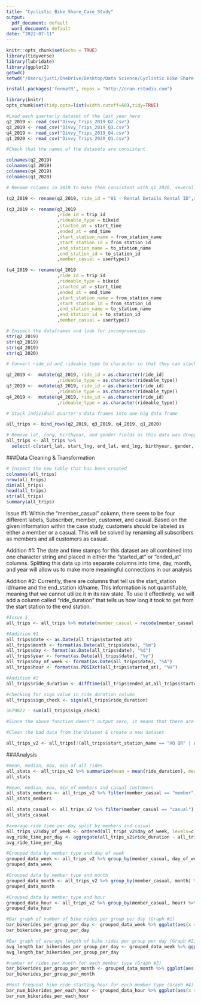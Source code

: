 ```yaml
---
title: "Cyclistic_Bike_Share_Case_Study"
output:
  pdf_document: default
  word_document: default
date: "2022-07-11"
---
```


```r
knitr::opts_chunk$set(echo = TRUE)
library(tidyverse) 
library(lubridate) 
library(ggplot2) 
getwd() 
setwd("/Users/justi/OneDrive/Desktop/Data Science/Cyclistic Bike Share Case Study")
```

```r
install.packages('formatR', repos = "http://cran.rstudio.com")

library(knitr)
opts_chunk$set(tidy.opts=list(width.cutoff=60),tidy=TRUE)
```

```r
#Load each quarterly dataset of the last year here
q2_2019 <- read_csv("Divvy_Trips_2019_Q2.csv")
q3_2019 <- read_csv("Divvy_Trips_2019_Q3.csv")
q4_2019 <- read_csv("Divvy_Trips_2019_Q4.csv")
q1_2020 <- read_csv("Divvy_Trips_2020_Q1.csv")
```

```r
#Check that the names of the datasets are consistent

colnames(q2_2019)
colnames(q3_2019)
colnames(q4_2019)
colnames(q1_2020)
```
```r
# Rename columns in 2019 to make them consistent with q1_2020, several columns were dropped in q1_2020

(q2_2019 <- rename(q2_2019, ride_id = "01 - Rental Details Rental ID",rideable_type = "01 - Rental Details Bike ID",started_at = "01 - Rental Details Local Start Time",ended_at = "01 - Rental Details Local End Time",start_station_name = "03 - Rental Start Station Name",start_station_id = "03 - Rental Start Station ID",end_station_name = "02 - Rental End Station Name",end_station_id = "02 - Rental End Station ID",member_casual = "User Type"))

(q3_2019 <- rename(q3_2019
                   ,ride_id = trip_id
                   ,rideable_type = bikeid 
                   ,started_at = start_time  
                   ,ended_at = end_time  
                   ,start_station_name = from_station_name 
                   ,start_station_id = from_station_id 
                   ,end_station_name = to_station_name 
                   ,end_station_id = to_station_id 
                   ,member_casual = usertype))

(q4_2019 <- rename(q4_2019
                   ,ride_id = trip_id
                   ,rideable_type = bikeid 
                   ,started_at = start_time  
                   ,ended_at = end_time  
                   ,start_station_name = from_station_name 
                   ,start_station_id = from_station_id 
                   ,end_station_name = to_station_name 
                   ,end_station_id = to_station_id 
                   ,member_casual = usertype))


```



```r
# Inspect the dataframes and look for incongruencies
str(q2_2019)
str(q3_2019)
str(q4_2019)
str(q1_2020)

```
```r
# Convert ride_id and rideable_type to character so that they can stack correctly

q2_2019 <-  mutate(q2_2019, ride_id = as.character(ride_id)
                   ,rideable_type = as.character(rideable_type)) 
q3_2019 <-  mutate(q3_2019, ride_id = as.character(ride_id)
                   ,rideable_type = as.character(rideable_type)) 
q4_2019 <-  mutate(q4_2019, ride_id = as.character(ride_id)
                   ,rideable_type = as.character(rideable_type)) 
```

```r
# Stack individual quarter's data frames into one big data frame

all_trips <- bind_rows(q2_2019, q3_2019, q4_2019, q1_2020)
```

```r
# Remove lat, long, birthyear, and gender fields as this data was dropped beginning in 2020
all_trips <- all_trips %>%  
  select(-c(start_lat, start_lng, end_lat, end_lng, birthyear, gender, "01 - Rental Details Duration In Seconds Uncapped", "05 - Member Details Member Birthday Year", "Member Gender", "tripduration"))
```

###Data Cleaning & Transformation

```r
# Inspect the new table that has been created
colnames(all_trips)
nrow(all_trips)
dim(all_trips)
head(all_trips)
str(all_trips)
summary(all_trips)  
```

Issue #1: Within the "member_casual" column, there seem to be four different labels, Subscriber, member, customer, and casual. Based on the given information within the case study, customers should be labeled as either a member or a casual. This will be solved by renaming all subscribers as members and all customers as casual.

Addition #1: The date and time stamps for this dataset are all combined into one character string and placed in either the "started_at" or "ended_at" columns. Splitting this data up into separate columns into time, day, month, and year will allow us to make more meaningful connections in our analysis

Addition #2: Currently, there are columns that tell us the start_station id/name and the end_station id/name. This information is not quantifiable, meaning that we cannot utilize it in its raw state. To use it effectively, we will add a column called "ride_duration" that tells us how long it took to get from the start station to the end station.

```r
#Issue 1
all_trips <- all_trips %>% mutate(member_casual = recode(member_casual, "Subscriber" = "member", "Customer" = "casual"))
```

```r
#Addition #1
all_trips$date <- as.Date(all_trips$started_at)
all_trips$month <- format(as.Date(all_trips$date), "%m")
all_trips$day <- format(as.Date(all_trips$date), "%d")
all_trips$year <- format(as.Date(all_trips$date), "%y")
all_trips$day_of_week <- format(as.Date(all_trips$date), "%A")
all_trips$hour <- format(as.POSIXct(all_trips$started_at), "%H")
```


```r
#Addition #2
all_trips$ride_duration <- difftime(all_trips$ended_at,all_trips$started_at)
```

```r
#checking for sign value in ride_duration column
all_trips$sign_check <- sign(all_trips$ride_duration)

3879822 - sum(all_trips$sign_check)

#Since the above function doesn't output zero, it means that there are some zeros or negative ones within the sign check column. Because it doesn't match up with the total number of observations in our dataset, we can conclude there are negative ride durations within the column. There are also some rides where Cyclistic took the bikes out of service for maintenance. These all need to be removed and cleaned before continuing with the analysis.

```

```r
#Clean the bad data from the dataset & create a new dataset

all_trips_v2 <- all_trips[!(all_trips$start_station_name == "HQ QR" | all_trips$ride_duration<0),]
```

###Analysis

```r
#mean, median, max, min of all rides
all_stats <- all_trips_v2 %>% summarize(mean = mean(ride_duration), median = median(ride_duration), max = max(ride_duration), min = min(ride_duration))
all_stats

#mean, median, max, min of members and casual customers
all_stats_members <- all_trips_v2 %>% filter(member_casual == "member") %>% summarize(mean = mean(ride_duration), median = median(ride_duration), max = max(ride_duration), min = min(ride_duration))
all_stats_members

all_stats_casual <- all_trips_v2 %>% filter(member_casual == "casual") %>% summarize(mean = mean(ride_duration), median = median(ride_duration), max = max(ride_duration), min = min(ride_duration))
all_stats_casual

#average ride time per day split by members and casual
all_trips_v2$day_of_week <- ordered(all_trips_v2$day_of_week, levels=c("Sunday", "Monday", "Tuesday", "Wednesday", "Thursday", "Friday", "Saturday"))
avg_ride_time_per_day <- aggregate(all_trips_v2$ride_duration ~ all_trips_v2$member_casual + all_trips_v2$day_of_week, FUN = mean)
avg_ride_time_per_day

```

```r
#Grouped data by member type and day of week
grouped_data_week <- all_trips_v2 %>% group_by(member_casual, day_of_week) %>% summarise(number_of_rides = n(),average_duration = mean(ride_duration), .groups = 'drop') %>% arrange(member_casual, day_of_week)
grouped_data_week

```
```r
#Grouped data by member type and month
grouped_data_month <- all_trips_v2 %>% group_by(member_casual, month) %>% summarise(number_of_rides = n(), .groups = 'drop') %>% arrange(member_casual, month)
grouped_data_month
```
```r
#Grouped data by member type and hour
grouped_data_hour <- all_trips_v2 %>% group_by(member_casual, hour) %>% summarise(number_of_rides = n(), .groups = 'drop') %>% arrange(member_casual, hour)
grouped_data_hour
```

```r
#Bar graph of number of bike rides per group per day (Graph #1)
bar_bikerides_per_group_per_day <- grouped_data_week %>% ggplot(aes(x = day_of_week, y = number_of_rides, fill = member_casual)) + geom_col(position = "dodge") + labs(title = "Number of Rides per Day for each Member Type", x = "Day of Week", y = "Number of Rides")
bar_bikerides_per_group_per_day

```

```r
#Bar graph of average length of bike rides per group per day (Graph #2)
avg_length_bar_bikerides_per_group_per_day <- grouped_data_week %>% ggplot(aes(x = day_of_week, y = average_duration, fill = member_casual)) + geom_col(position = "dodge") + labs(title = "Average Duration of Rides per Day for each Member Type", x = "Day of Week", y = "Average Duration")
avg_length_bar_bikerides_per_group_per_day
```

```r
#number of rides per month for each member type (Graph #3)
bar_bikerides_per_group_per_month <- grouped_data_month %>% ggplot(aes(x = month, y = number_of_rides, fill = member_casual)) + geom_col(position = "dodge") + labs(title = "Number of Rides per Month for each Member Type", x = "Month", y = "Number of Rides")
bar_bikerides_per_group_per_month
```

```r
#Most frequent bike ride starting hour for each member type (Graph #4)
bar_num_bikerides_per_each_hour <- grouped_data_hour %>% ggplot(aes(x = hour, y = number_of_rides, fill = member_casual)) + geom_col(position = "dodge") + labs(title = "Number of Rides per Hour for each Member Type", x = "Hour", y = "Number of Rides")
bar_num_bikerides_per_each_hour
```

